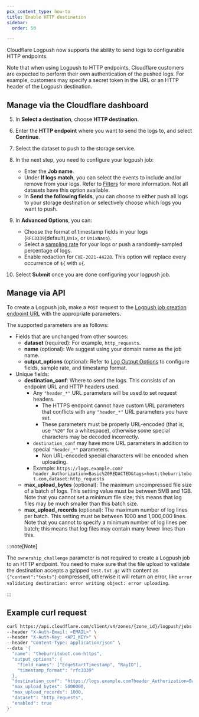 ```yaml
---
pcx_content_type: how-to
title: Enable HTTP destination
sidebar:
  order: 50

---
```



Cloudflare Logpush now supports the ability to send logs to configurable HTTP endpoints.

Note that when using Logpush to HTTP endpoints, Cloudflare customers are expected to perform their own authentication of the pushed logs. For example, customers may specify a secret token in the URL or an HTTP header of the Logpush destination.

## Manage via the Cloudflare dashboard

<Render file="enable-logpush-job" />

5. In **Select a destination**, choose **HTTP destination**.

6. Enter the **HTTP endpoint** where you want to send the logs to, and select **Continue**.

7. Select the dataset to push to the storage service.

8. In the next step, you need to configure your logpush job:
   * Enter the **Job name**.
   * Under **If logs match**, you can select the events to include and/or remove from your logs. Refer to [Filters](/logs/reference/filters/) for more information. Not all datasets have this option available.
   * In **Send the following fields**, you can choose to either push all logs to your storage destination or selectively choose which logs you want to push.

9. In **Advanced Options**, you can:
   * Choose the format of timestamp fields in your logs (`RFC3339`(default),`Unix`, or `UnixNano`).
   * Select a [sampling rate](/logs/get-started/api-configuration/#sampling-rate) for your logs or push a randomly-sampled percentage of logs.
   * Enable redaction for `CVE-2021-44228`. This option will replace every occurrence of `${` with `x{`.

10. Select **Submit** once you are done configuring your logpush job.

## Manage via API

To create a Logpush job, make a `POST` request to the [Logpush job creation endpoint URL](/logs/get-started/api-configuration/) with the appropriate parameters.

The supported parameters are as follows:

* Fields that are unchanged from other sources:
  * **dataset** (required): For example, `http_requests`.
  * **name** (optional): We suggest using your domain name as the job name.
  * **output\_options** (optional): Refer to [Log Output Options](/logs/reference/log-output-options/) to configure fields, sample rate, and timestamp format.
* Unique fields:
  * **destination\_conf**: Where to send the logs. This consists of an endpoint URL and HTTP headers used.
    * Any `"header_*"` URL parameters will be used to set request headers.
      * The HTTPS endpoint cannot have custom URL parameters that conflicts with any `"header_*"` URL parameters you have set.
      * These parameters must be properly URL-encoded (that is, use `"%20"` for a whitespace), otherwise some special characters may be decoded incorrectly.
    * `destination_conf` may have more URL parameters in addition to special `"header_*"` parameters.
      * Non URL-encoded special characters will be encoded when uploading.
    * Example: `https://logs.example.com?header_Authorization=Basic%20REDACTED&tags=host:theburritobot.com,dataset:http_requests`
  * **max\_upload\_bytes** (optional): The maximum uncompressed file size of a batch of logs. This setting value must be between 5MB and 1GB. Note that you cannot set a minimum file size; this means that log files may be much smaller than this batch size.
  * **max\_upload\_records** (optional): The maximum number of log lines per batch. This setting must be between 1000 and 1,000,000 lines. Note that you cannot to specify a minimum number of log lines per batch; this means that log files may contain many fewer lines than this.

:::note[Note]

The `ownership_challenge` parameter is not required to create a Logpush job to an HTTP endpoint. You need to make sure that the file upload to validate the destination accepts a gzipped `test.txt.gz` with content as `{"content":"tests"}` compressed, otherwise it will return an error, like `error validating destination: error writing object: error uploading`. 

:::

## Example curl request

```bash
curl https://api.cloudflare.com/client/v4/zones/{zone_id}/logpush/jobs \
--header "X-Auth-Email: <EMAIL>" \
--header "X-Auth-Key: <API_KEY>" \
--header "Content-Type: application/json" \
--data '{
  "name": "theburritobot.com-https",
  "output_options": {
    "field_names": ["EdgeStartTimestamp", "RayID"],
    "timestamp_format": "rfc3339"
  },
  "destination_conf": "https://logs.example.com?header_Authorization=Basic%20REDACTED&tags=host:theburritobot.com,dataset:http_requests",
  "max_upload_bytes": 5000000,
  "max_upload_records": 1000,
  "dataset": "http_requests",
  "enabled": true
}'
```
